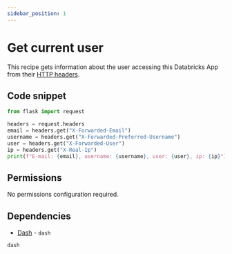 ```yaml
---
sidebar_position: 1
---
```


# Get current user

This recipe gets information about the user accessing this Databricks App from their [HTTP headers](https://docs.databricks.com/en/dev-tools/databricks-apps/app-development.html#what-http-headers-are-passed-to-databricks-apps).

## Code snippet

```python title="app.py"
from flask import request

headers = request.headers
email = headers.get("X-Forwarded-Email")
username = headers.get("X-Forwarded-Preferred-Username")
user = headers.get("X-Forwarded-User")
ip = headers.get("X-Real-Ip")
print(f"E-mail: {email}, username: {username}, user: {user}, ip: {ip}")
```

## Permissions

No permissions configuration required.

## Dependencies

- [Dash](https://pypi.org/project/dash/) - `dash`

```python title="requirements.txt"
dash
```
